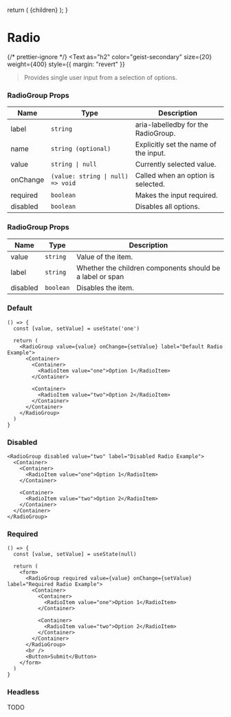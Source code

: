
  return (
    <DocsLayout>
      <DesignLayout paths={paths}>
        <DesignLayoutInner>{children}</DesignLayoutInner>
      </DesignLayout>
    </DocsLayout>
  );
}


# Radio

{/* prettier-ignore */}
<Text
  as="h2"
  color="geist-secondary"
  size={20}
  weight={400}
  style={{ margin: "revert" }}
>Provides single user input from a selection of options.</Text>

### RadioGroup Props

| Name     | Type                              | Description                           |
| -------- | --------------------------------- | ------------------------------------- |
| label    | `string`                          | aria-labelledby for the RadioGroup.   |
| name     | `string (optional)`               | Explicitly set the name of the input. |
| value    | `string \| null`                  | Currently selected value.             |
| onChange | `(value: string \| null) => void` | Called when an option is selected.    |
| required | `boolean`                         | Makes the input required.             |
| disabled | `boolean`                         | Disables all options.                 |

### RadioGroup Props

| Name     | Type      | Description                                               |
| -------- | --------- | --------------------------------------------------------- |
| value    | `string`  | Value of the item.                                        |
| label    | `string`  | Whether the children components should be a label or span |
| disabled | `boolean` | Disables the item.                                        |

<Spacer y={2} />

### Default

```
() => {
  const [value, setValue] = useState('one')

  return (
    <RadioGroup value={value} onChange={setValue} label="Default Radio Example">
      <Container>
        <Container>
          <RadioItem value="one">Option 1</RadioItem>
        </Container>

        <Container>
          <RadioItem value="two">Option 2</RadioItem>
        </Container>
      </Container>
    </RadioGroup>
  )
}
```

<Spacer y={2} />

### Disabled

```
<RadioGroup disabled value="two" label="Disabled Radio Example">
  <Container>
    <Container>
      <RadioItem value="one">Option 1</RadioItem>
    </Container>

    <Container>
      <RadioItem value="two">Option 2</RadioItem>
    </Container>
  </Container>
</RadioGroup>
```

<Spacer y={2} />

### Required

```
() => {
  const [value, setValue] = useState(null)

  return (
    <form>
      <RadioGroup required value={value} onChange={setValue} label="Required Radio Example">
        <Container>
          <Container>
            <RadioItem value="one">Option 1</RadioItem>
          </Container>

          <Container>
            <RadioItem value="two">Option 2</RadioItem>
          </Container>
        </Container>
      </RadioGroup>
      <br />
      <Button>Submit</Button>
    </form>
  )
}
```

<Spacer y={2} />

### Headless

TODO

<Spacer y={4} />
